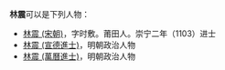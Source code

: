 '''林震'''可以是下列人物：
* [[林震_(宋朝)|林震 (宋朝)]]，字时敷。莆田人。崇宁二年（1103）进士
* [[林震_(宣德進士)|林震 (宣德進士)]]，明朝政治人物
* [[林震_(萬曆進士)|林震 (萬曆進士)]]，明朝政治人物
{{Disambig|Z|cat=二字林姓人名消歧义}}